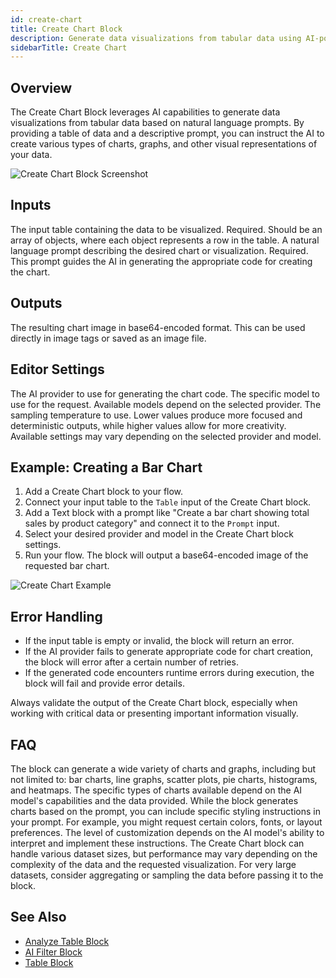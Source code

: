 ```yaml
---
id: create-chart
title: Create Chart Block
description: Generate data visualizations from tabular data using AI-powered natural language prompts
sidebarTitle: Create Chart
---
```


## Overview

The Create Chart Block leverages AI capabilities to generate data visualizations from tabular data based on natural language prompts. By providing a table of data and a descriptive prompt, you can instruct the AI to create various types of charts, graphs, and other visual representations of your data.

<Frame>
  <img src="/images/create-chart-block.png" alt="Create Chart Block Screenshot" />
</Frame>

## Inputs

<ParamField path="Table" type="object[]">
  The input table containing the data to be visualized. Required. Should be an array of objects, where each object represents a row in the table.
</ParamField>

<ParamField path="Prompt" type="string">
  A natural language prompt describing the desired chart or visualization. Required. This prompt guides the AI in generating the appropriate code for creating the chart.
</ParamField>

## Outputs

<ResponseField name="Chart Image" type="string">
  The resulting chart image in base64-encoded format. This can be used directly in image tags or saved as an image file.
</ResponseField>

## Editor Settings

<ParamField path="Provider" type="string" default="OpenAI">
  The AI provider to use for generating the chart code.
</ParamField>

<ParamField path="Model" type="string" default="GPT-3.5-turbo">
  The specific model to use for the request. Available models depend on the selected provider.
</ParamField>

<ParamField path="Temperature" type="number" default={0.7}>
  The sampling temperature to use. Lower values produce more focused and deterministic outputs, while higher values allow for more creativity.
</ParamField>

<Note>
  Available settings may vary depending on the selected provider and model.
</Note>

## Example: Creating a Bar Chart

1. Add a Create Chart block to your flow.
2. Connect your input table to the `Table` input of the Create Chart block.
3. Add a Text block with a prompt like "Create a bar chart showing total sales by product category" and connect it to the `Prompt` input.
4. Select your desired provider and model in the Create Chart block settings.
5. Run your flow. The block will output a base64-encoded image of the requested bar chart.

<Frame>
  <img src="/images/create-chart-example.png" alt="Create Chart Example" />
</Frame>

## Error Handling

- If the input table is empty or invalid, the block will return an error.
- If the AI provider fails to generate appropriate code for chart creation, the block will error after a certain number of retries.
- If the generated code encounters runtime errors during execution, the block will fail and provide error details.

<Warning>
  Always validate the output of the Create Chart block, especially when working with critical data or presenting important information visually.
</Warning>

## FAQ

<AccordionGroup>
  <Accordion title="What types of charts can the Create Chart block generate?">
    The block can generate a wide variety of charts and graphs, including but not limited to: bar charts, line graphs, scatter plots, pie charts, histograms, and heatmaps. The specific types of charts available depend on the AI model's capabilities and the data provided.
  </Accordion>

  <Accordion title="Can I customize the appearance of the generated charts?">
    While the block generates charts based on the prompt, you can include specific styling instructions in your prompt. For example, you might request certain colors, fonts, or layout preferences. The level of customization depends on the AI model's ability to interpret and implement these instructions.
  </Accordion>

  <Accordion title="How does the block handle large datasets?">
    The Create Chart block can handle various dataset sizes, but performance may vary depending on the complexity of the data and the requested visualization. For very large datasets, consider aggregating or sampling the data before passing it to the block.
  </Accordion>
</AccordionGroup>

## See Also

- [Analyze Table Block](/block-reference/ai/analyze-table)
- [AI Filter Block](/block-reference/ai/ai-filter)
- [Table Block](/block-reference/data/table)
